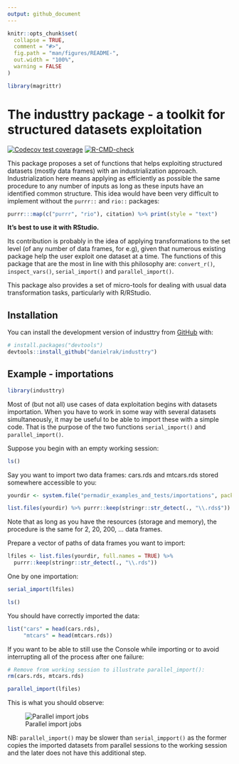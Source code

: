 ```yaml
---
output: github_document
---
```


<!-- README.md is generated from README.Rmd. Please edit that file -->

```r
knitr::opts_chunk$set(
  collapse = TRUE,
  comment = "#>",
  fig.path = "man/figures/README-",
  out.width = "100%", 
  warning = FALSE
)
```

```r
library(magrittr)
```


# The industtry package - a toolkit for structured datasets exploitation

<!-- badges: start -->
[![Codecov test coverage](https://codecov.io/gh/danielrak/industtry/branch/master/graph/badge.svg)](https://app.codecov.io/gh/danielrak/industtry?branch=master)
[![R-CMD-check](https://github.com/danielrak/industtry/actions/workflows/R-CMD-check.yaml/badge.svg)](https://github.com/danielrak/industtry/actions/workflows/R-CMD-check.yaml)
<!-- badges: end -->

This package proposes a set of functions that helps exploiting structured datasets (mostly data frames) with an industrialization approach. Industrialization here means applying as efficiently as possible the same procedure to any number of inputs as long as these inputs have an identified common structure. This idea would have been very difficult to implement without the `purrr::` and `rio::` packages:

```r
purrr:::map(c("purrr", "rio"), citation) %>% print(style = "text")
```


**It's best to use it with RStudio.**

Its contribution is probably in the idea of applying transformations to the set level (of any number of data frames, for e.g), given that numerous existing package help the user exploit one dataset at a time. The functions of this package that are the most in line with this philosophy are: `convert_r()`, `inspect_vars()`, `serial_import()` and `parallel_import()`. 

This package also provides a set of micro-tools for dealing with usual data transformation tasks, particularly with R/RStudio.

## Installation

You can install the development version of industtry from [GitHub](https://github.com/) with:

``` r
# install.packages("devtools")
devtools::install_github("danielrak/industtry")
```

## Example - importations

```r
library(industtry)
```
  
Most of (but not all) use cases of data exploitation begins with datasets importation. When you have to work in some way with several datasets simultaneously, it may be useful to be able to import these with a simple code. That is the purpose of the two functions `serial_import()` and `parallel_import()`.
  
Suppose you begin with an empty working session:   
  
```r
ls()
```

Say you want to import two data frames: cars.rds and mtcars.rds stored somewhere accessible to you: 

```r
yourdir <- system.file("permadir_examples_and_tests/importations", package = "industtry")

list.files(yourdir) %>% purrr::keep(stringr::str_detect(., "\\.rds$"))
```

Note that as long as you have the resources (storage and memory), the procedure is the same for 2, 20, 200, ... data frames. 
  
Prepare a vector of paths of data frames you want to import: 

```r
lfiles <- list.files(yourdir, full.names = TRUE) %>% 
  purrr::keep(stringr::str_detect(., "\\.rds"))
```

One by one importation:
  
```r
serial_import(lfiles)

ls()
```

You should have correctly imported the data: 
  
```r
list("cars" = head(cars.rds), 
     "mtcars" = head(mtcars.rds))
```
  
If you want to be able to still use the Console while importing or to avoid interrupting all of the process after one failure: 
    
```r
# Remove from working session to illustrate parallel_import(): 
rm(cars.rds, mtcars.rds)
```
     
```r
parallel_import(lfiles)
```
    
This is what you should observe: 

![Parallel import jobs](./inst/images/parallel_import_jobs.png)

NB: `parallel_import()` may be slower than `serial_impport()` as the former copies the imported datasets from parallel sessions to the working session and the later does not have this additional step. 

